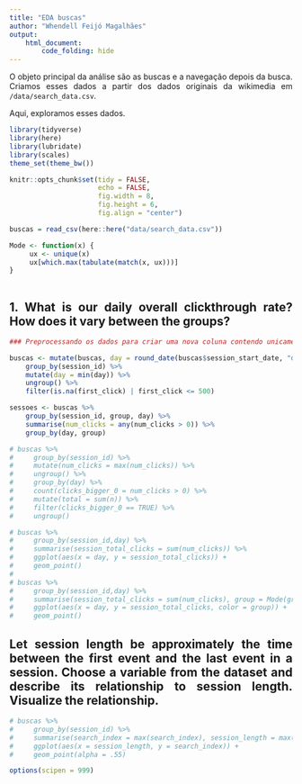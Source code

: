 ```yaml
---
title: "EDA buscas"
author: "Whendell Feijó Magalhães"
output:
    html_document:
        code_folding: hide
---
```


<style>
body{text-align: justify}
</style>


O objeto principal da análise são as buscas e a navegação depois da busca. Criamos esses dados a partir dos dados originais da wikimedia em `/data/search_data.csv`. 

Aqui, exploramos esses dados. 

```r
library(tidyverse)
library(here)
library(lubridate)
library(scales)
theme_set(theme_bw())

knitr::opts_chunk$set(tidy = FALSE,
                      echo = FALSE,
                      fig.width = 8,
                      fig.height = 6,
                      fig.align = "center")
```

```r
buscas = read_csv(here::here("data/search_data.csv"))

Mode <- function(x) {
     ux <- unique(x)
     ux[which.max(tabulate(match(x, ux)))]
}
 
```
## 1. What is our daily overall clickthrough rate? How does it vary between the groups?

```r

### Preprocessando os dados para criar uma nova coluna contendo unicamente o dia em que a sessão foi iniciada e removendo valores extremos que não fazem sentido com o contexto do problema (first_click > 500) 

buscas <- mutate(buscas, day = round_date(buscas$session_start_date, "day")) %>%
    group_by(session_id) %>%
    mutate(day = min(day)) %>% 
    ungroup() %>% 
    filter(is.na(first_click) | first_click <= 500)

sessoes <- buscas %>%
    group_by(session_id, group, day) %>% 
    summarise(num_clicks = any(num_clicks > 0)) %>% 
    group_by(day, group)

# buscas %>%
#     group_by(session_id) %>% 
#     mutate(num_clicks = max(num_clicks)) %>% 
#     ungroup() %>% 
#     group_by(day) %>%
#     count(clicks_bigger_0 = num_clicks > 0) %>%
#     mutate(total = sum(n)) %>% 
#     filter(clicks_bigger_0 == TRUE) %>% 
#     ungroup()

# buscas %>%
#     group_by(session_id,day) %>%
#     summarise(session_total_clicks = sum(num_clicks)) %>% 
#     ggplot(aes(x = day, y = session_total_clicks)) +
#     geom_point()
# 
# buscas %>%
#     group_by(session_id,day) %>%
#     summarise(session_total_clicks = sum(num_clicks), group = Mode(group)) %>% 
#     ggplot(aes(x = day, y = session_total_clicks, color = group)) +
#     geom_point()
```

## Let session length be approximately the time between the first event and the last event in a session. Choose a variable from the dataset and describe its relationship to session length. Visualize the relationship.

```r
# buscas %>%
#     group_by(session_id) %>% 
#     summarise(search_index = max(search_index), session_length = max(session_length)) %>% 
#     ggplot(aes(x = session_length, y = search_index)) +
#     geom_point(alpha = .55)

options(scipen = 999)

```

